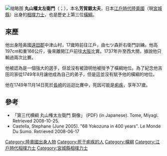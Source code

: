 [[File:Maruyama_Gondazaemon.jpg|缩略图]]
'''丸山權太左衛門'''（{{jpn|j=丸山 権太左衛門|hg=まるやま ごんだざえもん|rm=Maruyama Gondazaemon}}；{{bd|1713年|12月23日|1749年|11月14日}}），本名'''芳賀銀太夫'''，日本[[江戶時代|江戶時代]][[陸奧國|陸奧國]]（現[[宮城縣|宮城縣]]）出身的[[相撲|相撲]][[力士|力士]]，也是歷史上第三位[[橫綱|橫綱]]。

==來歷==
他出身陸奥國[[遠田郡|遠田郡]]中津山村，17歲時前往江戶，由七ツ森折右衛門訓練。他高197cm和重166公斤，後來離開江戶前往[[大阪市|大阪]]比實。1737年升至西大關，據說他只輸過兩次比賽。

他被認為是一個強大的選手，但並沒有被證明他被授予了橫綱地位。為了紀念他吉田司家從1749年8月讓他成為自己的弟子，但是這並沒有賦予他的橫綱的地位。

他在1749年11月14日死於[[長崎|長崎]]的巡迴比賽中，死因可能是[[痢疾|痢疾]]，享年37歲。

==參考==
*「第三代横綱 丸山権太左衛門 銅像」 (PDF) (in Japanese). Tome, Miyagi. Retrieved 2008-10-25.
*Castella, Stephane (June 2005). "68 Yokozuna in 400 years". Le Monde Du Sumo. Retrieved 2008-06-17

{{历代横纲}}

{{DEFAULTSORT:Maruyama Gondazaemon}}
[[Category:陸奧國出身人物|Category:陸奧國出身人物]]
[[Category:死于痢疾的人|Category:死于痢疾的人]]
[[Category:橫綱|Category:橫綱]]
[[Category:江戶時代相撲力士|Category:江戶時代相撲力士]]
[[Category:宮城縣相撲力士|Category:宮城縣相撲力士]]